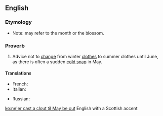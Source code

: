 ==English==

===Etymology===
*Note: {{m|en|May}} may refer to the month or the blossom.

===Proverb===
{{head|en|proverb|head=[[ne'er]] [[cast]] [[a]] [[coot]] [[til]] [[May]] [[be]] [[oot]]}}

# {{lb|en|regional}} Advice not to [[change]] from winter [[clothes]] to summer clothes until June, as there is often a sudden [[cold snap]] in May.

====Translations====
<!-- not literal, but conveying the same idea -->
{{trans-top|advice not to change from winter clothes}}
* French: {{t|fr|en avril ne te découvre pas d'un fil, en mai fait ce qu'il te plait}}
* Italian: {{t|it|aprile, non ti scoprire; maggio, adagio adagio; giugno, allarga il pugno}}
{{trans-mid}}
* Russian: {{t|ru|первая ла́сточка весны не делает}} {{gloss|the first swallow doesn't make spring to come}}
{{trans-bottom}}

[[ko:ne'er cast a clout til May be out]]
English with a Scottish accent